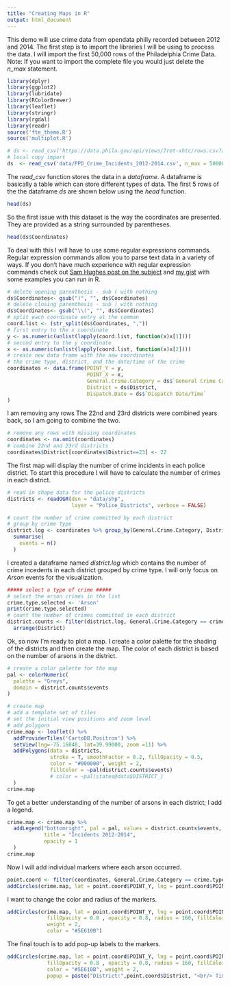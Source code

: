```yaml
---
title: "Creating Maps in R"
output: html_document
---
```


This demo will use crime data from opendata philly recorded between 2012 and 2014. The first step is to import the libraries I will be using to process the data. I will import the first 50,000 rows of the Philadelphia Crime Data. Note: If you want to import the complete file you would just delete the <i>n_max</i> statement.  

```r
library(dplyr)
library(ggplot2)
library(lubridate)
library(RColorBrewer)
library(leaflet)
library(stringr)
library(rgdal)
library(readr)
source('fte_theme.R')
source('multiplot.R')

# ds <- read_csv('https://data.phila.gov/api/views/7ret-xhtc/rows.csv?accessType=DOWNLOAD', n_max = 50000)
# local copy import
ds  <- read_csv('data/PPD_Crime_Incidents_2012-2014.csv', n_max = 50000)
```

The <i>read_csv</i> function stores the data in a <i>dataframe</i>.  A dataframe is basically a table which can store different types of data. The first 5 rows of the the dataframe <i>ds</i> are shown below using the <i>head</i> function. 
```r
head(ds)
```

So the first issue with this dataset is the way the coordinates are presented. They are provided as a string surrounded by parentheses. 
```r
head(ds$Coordinates)
```

To deal with this I will have to use some regular expressions commands.  Regular expression commands allow you to parse text data in a variety of ways. If you don't have much experience with regular expression commands check out [Sam Hughes post on the subject](http://qntm.org/files/re/re.html) and [my gist](https://gist.github.com/ctufts/14e75172303dec0218ba) with some examples you can run in R. 

```r
# delete opening parenthesis - sub ( with nothing
ds$Coordinates<- gsub(")", "", ds$Coordinates)
# delete closing parenthesis - sub ) with nothing
ds$Coordinates<- gsub("\\(", "", ds$Coordinates)
# split each coordinate entry at the comman
coord.list <- (str_split(ds$Coordinates, ","))
# first entry to the x coordinate
y <- as.numeric(unlist(lapply(coord.list, function(x)x[1])))
# second entry to the y coordinate
x <- as.numeric(unlist(lapply(coord.list, function(x)x[2])))
# create new data frame with the new coordinates
# the crime type, district, and the date/time of the crime
coordinates <- data.frame(POINT_Y = y,
                          POINT_X = x,
                          General.Crime.Category = ds$`General Crime Category`,
                          District = ds$District,
                          Dispatch.Date = ds$`Dispatch Date/Time`
)
```
I am removing any rows The 22nd and 23rd districts were combined years back, so I am going to combine the two. 

```r
# remove any rows with missing coordinates
coordinates <- na.omit(coordinates)
# combine 22nd and 23rd districts
coordinates$District[coordinates$District==23] <- 22
```

The first map will display the number of crime incidents in each police district. To start this procedure I will have to calculate the number of crimes in each district.  

```r
# read in shape data for the police districts
districts <- readOGR(dsn = "data/shp",
                     layer = "Police_Districts", verbose = FALSE)

# count the number of crime committed by each district
# group by crime type
district.log <- coordinates %>% group_by(General.Crime.Category, District) %>%
  summarise(
    events = n()
  )
```

I created a dataframe named <i>district.log</i> which contains the number of crime incedents in each district grouped by crime type.  I will only focus on <i>Arson</i> events for the visualization. 
```r
##### select a type of crime #####
# select the arson crimes in the list
crime.type.selected <- 'Arson'
print(crime.type.selected)
# count the number of crimes committed in each district
district.counts <- filter(district.log, General.Crime.Category == crime.type.selected) %>% 
  arrange(District)
```

Ok, so now I'm ready to plot a map. I create a color palette for the shading of the districts and then create the map. The color of each district is based on the number of arsons in the district.

```r

# create a color palette for the map
pal <- colorNumeric(
  palette = "Greys",
  domain = district.counts$events
)

# create map
# add a template set of tiles
# set the initial view positions and zoom level
# add polygons
crime.map <- leaflet() %>%
  addProviderTiles('CartoDB.Positron') %>%
  setView(lng=-75.16048, lat=39.99000, zoom =11) %>%
  addPolygons(data = districts,
              stroke = T, smoothFactor = 0.2, fillOpacity = 0.5,
              color = "#000000", weight = 2, 
              fillColor = ~pal(district.counts$events)
              # color = ~pal(states@data$DISTRICT_)
  )
crime.map
```

To get a better understanding of the number of arsons in each district; I add a legend.  

```r
crime.map <- crime.map %>% 
  addLegend("bottomright", pal = pal, values = district.counts$events,
            title = "Incidents 2012-2014",
            opacity = 1
  )
crime.map
```

Now I will add individual markers where each arson occurred. 

```r
point.coord <- filter(coordinates, General.Crime.Category == crime.type.selected)
addCircles(crime.map, lat = point.coord$POINT_Y, lng = point.coord$POINT_X)    

```

I want to change the color and radius of the markers. 

```r
addCircles(crime.map, lat = point.coord$POINT_Y, lng = point.coord$POINT_X,
             fillOpacity = 0.8 , opacity = 0.8, radius = 160, fillColor = "#F0F340",
             weight = 2,
             color = "#5E610B")    

```

The final touch is to add pop-up labels to the markers. 

```r
addCircles(crime.map, lat = point.coord$POINT_Y, lng = point.coord$POINT_X,
             fillOpacity = 0.8 , opacity = 0.8, radius = 160, fillColor = "#F0F340",
             color = "#5E610B", weight = 2,
             popup = paste("District:",point.coord$District, "<br/> Time:", point.coord$Dispatch.Date))    

```